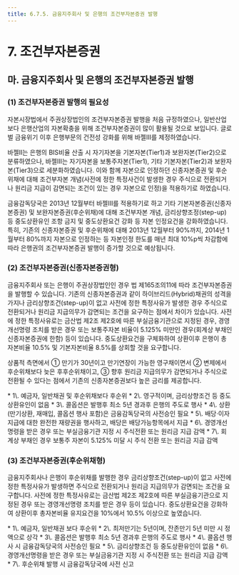 ```yaml
---
title: 6.7.5. 금융지주회사 및 은행의 조건부자본증권 발행
---
```

# 7. 조건부자본증권

## 마. 금융지주회사 및 은행의 조건부자본증권 발행

### (1) 조건부자본증권 발행의 필요성

자본시장법에서 주권상장법인의 조건부자본증권 발행을 처음 규정하였으나, 일반산업보다 은행산업의 자본확충을 위해 조건부자본증권이 많이 활용될 것으로 보입니다. 글로벌 금융위기 이후 은행부문의 건전성 강화를 위해 바젤III를 제정하였습니다. 

바젤II는 은행의 BIS비율 산출 시 자기자본을 기본자본(Tier1)과 보완자본(Tier2)으로 분류하였으나, 바젤III는 자기자본을 보통주자본(Tier1), 기타 기본자본(Tier2)과 보완자본(Tier3)으로 세분화하였습니다. 이와 함께 자본으로 인정하던 신종자본증권 및 후순위채에 대해 조건부자본 개념(사전에 정한 특정사건이 발생한 경우 주식으로 전환되거나 원리금 지급이 감면되는 조건이 있는 경우 자본으로 인정)을 적용하기로 하였습니다.

금융감독당국은 2013년 12월부터 바젤III를 적용하기로 하고 기타 기본자본증권(신종자본증권) 및 보완자본증권(후순위채)에 대해 조건부자본 개념, 금리상향조정(step-up) 등 중도상환유인 조항 금지 및 중도상환요건 강화 등 자본 인정요건을 강화하였습니다. 특히, 기존의 신종자본증권 및 후순위채에 대해 2013년 12월부터 90%까지, 2014년 1월부터 80%까지 자본으로 인정하는 등 자본인정 한도를 매년 최대 10%p씩 차감함에 따라 은행권의 조건부자본증권 발행이 증가할 것으로 예상됩니다.

### (2) 조건부자본증권(신종자본증권형)

금융지주회사 또는 은행이 주권상장법인인 경우 법 제165조의11에 따라 조건부자본증권을 발행할 수 있습니다<GTooltipIcon desc="주권비상장법인인 경우 은행법 및 금융지주회사법에서 조건부자본증권의 발행근거를 규정해야 함" severity="info"/>. 기존의 신종자본증권과 같이 하이브리드(Hybrid)채권의 성격을 가지나 금리상향조건(step-up)이 없고 사전에 정한 특정사유가 발생한 경우 주식으로 전환되거나 원리금 지급의무가 감면되는 조건을 요구하는 점에서 차이가 있습니다. 사전에 정한 특정사유로는 금산법 제2조 제2호에 따른 부실금융기관으로 지정된 경우, 경영개선명령 조치를 받은 경우 또는 보통주자본 비율이 5.125% 미만인 경우(회계상 부채인 신종자본증권에 한함) 등이 있습니다. 중도상환요건을 구체화하여 상환이후 은행이 총자본비율 10.5% 및 기본자본비율 8.5%를 상회할 것을 요구합니다. 

상품적 측면에서 ① 만기가 30년이고 만기연장이 가능한 영구채이면서 ② 변제에서 후순위채보다 늦은 후후순위채이고, ③ 향후 원리금 지급의무가 감면되거나 주식으로 전환될 수 있다는 점에서 기존의 신종자본증권보다 높은 금리를 제공합니다. 

<GCallout severity="info" title="신종자본증권의 ‘기타 기본자본’인정기준(은행)">
* 1\. 예금자, 일반채권 및 후순위채보다 후순위
* 2\. 영구적이며, 금리상향조건 등 중도상환유인이 없음
* 3\. 콜옵션은 발행후 최소 5년 경과후 은행의 주도로 행사
* 4\. 상환(만기상환, 재매입, 콜옵션 행사 포함)은 금융감독당국의 사전승인 필요
* 5\. 배당·이자지급에 대한 완전한 재량권을 행사하고, 배당은 배당가능항목에서 지급
* 6\. 경영개선명령을 받은 경우 또는 부실금융기관 지정 시 주식전환 또는 원리금 지급 감액 
* 7\. 회계상 부채인 경우 보통주 자본이 5.125% 미달 시 주식 전환 또는 원리금 지급 감액
</GCallout>

### (3) 조건부자본증권(후순위채형)

금융지주회사나 은행이 후순위채를 발행<GTooltipIcon desc=" 은행법 및 금융지주회사법에서 조건부자본증권의 발행근거를 규정하지 않은 경우 주권비상장법인인 은행 등은 후순위채 방식의 조건부자본증권 발행이 가능함" severity="info"/>한 경우 금리상향조건(step-up)이 없고 사전에 정한 특정사유가 발생하면 주식으로 전환되거나 원리금 지급의무가 감면되는 조건을 요구합니다. 사전에 정한 특정사유로는 금산법 제2조 제2호에 따른 부실금융기관으로 지정된 경우 또는 경영개선명령 조치를 받은 경우 등이 있습니다. 중도상환요건을 강화하여 상환이후 총자본비율 유지요건을 10%에서 10.5% 이상으로 높였습니다.

<GCallout severity="info" title="후순위채의 ‘보완자본’ 인정기준(은행)">
* 1\. 예금자, 일반채권 보다 후순위
* 2\. 최저만기는 5년이며, 잔존만기 5년 미만 시 정액으로 상각
* 3\. 콜옵션은 발행후 최소 5년 경과후 은행의 주도로 행사
* 4\. 콜옵션 행사 시 금융감독당국의 사전승인 필요
* 5\. 금리상향조건 등 중도상환유인이 없음
* 6\. 경영개선명령을 받은 경우 또는 부실금융기관 지정 시 주식전환 또는 원리금 지급 감액
* 7\. 후순위채 발행 시 금융감독당국에 사전 신고
</GCallout>
